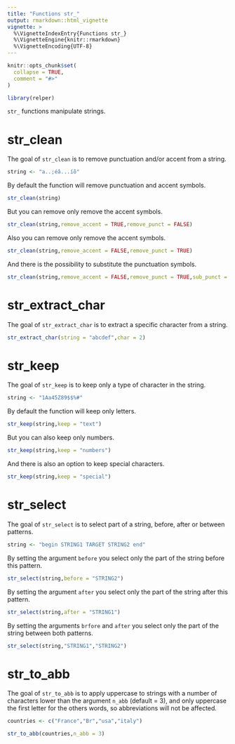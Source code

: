 ```yaml
---
title: "Functions str_"
output: rmarkdown::html_vignette
vignette: >
  %\VignetteIndexEntry{Functions str_}
  %\VignetteEngine{knitr::rmarkdown}
  %\VignetteEncoding{UTF-8}
---
```


```r
knitr::opts_chunk$set(
  collapse = TRUE,
  comment = "#>"
)
```

```r
library(relper)
```

`str_` functions manipulate strings.

# str_clean

The goal of `str_clean` is to remove punctuation and/or accent from a string.

```r
string <- "a..;éâ...íõ"
```

By default the function  will remove punctuation and accent symbols.
```r
str_clean(string)
```

But you can remove only remove the accent symbols.

```r
str_clean(string,remove_accent = TRUE,remove_punct = FALSE)
```

Also you can remove only remove the accent symbols.

```r
str_clean(string,remove_accent = FALSE,remove_punct = TRUE)
```

And there is the possibility to substitute the punctuation symbols.

```r
str_clean(string,remove_accent = FALSE,remove_punct = TRUE,sub_punct = "-")
```

# str_extract_char

The goal of `str_extract_char` is to extract a specific character from a string.

```r
str_extract_char(string = "abcdef",char = 2)
```
# str_keep

The goal of `str_keep` is to keep only a type of character in the string.

```r
string <- "1Aa45Z89$$%#"
```

By default the function will keep only letters.

```r
str_keep(string,keep = "text")
```

But you can also keep only numbers.

```r
str_keep(string,keep = "numbers")
```

And there is also an option  to keep special characters.

```r
str_keep(string,keep = "special")
```

# str_select

The goal of `str_select` is to select part of a string, before, after or between patterns.

```r
string <- "begin STRING1 TARGET STRING2 end"
```

By setting the argument `before` you select only the part of the string before this pattern.

```r
str_select(string,before = "STRING2")
```

By setting the argument `after` you select only the part of the string after this pattern.

```r
str_select(string,after = "STRING1")
```

By setting the arguments `brfore` and `after` you select only the part of the string between both patterns.

```r
str_select(string,"STRING1","STRING2")
```

# str_to_abb

The goal of `str_to_abb` is to apply uppercase to strings with a number of characters lower than the argument `n_abb` (default = 3), and only uppercase the first letter for the others words, so abbreviations will not be affected. 

```r
countries <- c("France","Br","usa","italy")

str_to_abb(countries,n_abb = 3)
```
